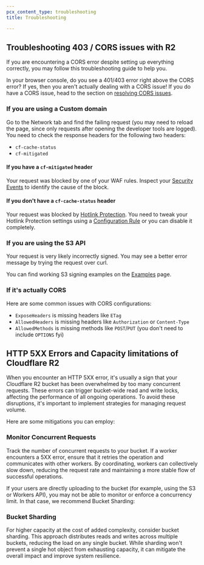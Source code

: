 ```yaml
---
pcx_content_type: troubleshooting
title: Troubleshooting

---
```


## Troubleshooting 403 / CORS issues with R2

If you are encountering a CORS error despite setting up everything correctly, you may follow this troubleshooting guide to help you.

In your browser console, do you see a 401/403 error right above the CORS error? If yes, then you aren't actually dealing with a CORS issue! If you do have a CORS issue, head to the section on [resolving CORS issues](#if-its-actually-cors).

### If you are using a Custom domain

Go to the Network tab and find the failing request (you may need to reload the page, since only requests after opening the developer tools are logged).
You need to check the response headers for the following two headers:
- `cf-cache-status`
- `cf-mitigated`

#### If you have a `cf-mitigated` header

Your request was blocked by one of your WAF rules. Inspect your [Security Events](/waf/analytics/security-events/) to identify the cause of the block.

#### If you don't have a `cf-cache-status` header

Your request was blocked by [Hotlink Protection](/waf/tools/scrape-shield/hotlink-protection/).
You need to tweak your Hotlink Protection settings using a [Configuration Rule](/rules/configuration-rules/) or you can disable it completely.

### If you are using the S3 API

Your request is very likely incorrectly signed.
You may see a better error message by trying the request over curl.

You can find working S3 signing examples on the [Examples](/r2/examples/aws/) page.

### If it's actually CORS

Here are some common issues with CORS configurations:

- `ExposeHeaders` is missing headers like `ETag`
- `AllowedHeaders` is missing headers like `Authorization` or `Content-Type`
- `AllowedMethods` is missing methods like `POST`/`PUT` (you don't need to include `OPTIONS` fyi)

## HTTP 5XX Errors and Capacity limitations of Cloudflare R2

When you encounter an HTTP 5XX error, it's usually a sign that your Cloudflare R2 bucket has been overwhelmed by too many concurrent requests.
These errors can trigger bucket-wide read and write locks, affecting the performance of all ongoing operations.
To avoid these disruptions, it's important to implement strategies for managing request volume.

Here are some mitigations you can employ:

### Monitor Concurrent Requests

Track the number of concurrent requests to your bucket. If a worker encounters a 5XX error, ensure that it retries the operation and communicates with other workers.  By coordinating, workers can collectively slow down, reducing the request rate and maintaining a more stable flow of successful operations.

If your users are directly uploading to the bucket (for example, using the S3 or Workers API), you may not be able to monitor or enforce a concurrency limit. In that case, we recommend Bucket Sharding:

### Bucket Sharding

For higher capacity at the cost of added complexity, consider bucket sharding. This approach distributes reads and writes across multiple buckets, reducing the load on any single bucket.  While sharding won't prevent a single hot object from exhausting capacity, it can mitigate the overall impact and improve system resilience.